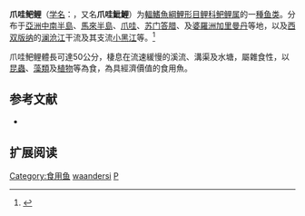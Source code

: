 {{Speciesbox
| name = 爪哇鲃鲤
| status = NE
| status_system = IUCN3.1
| image = 
| image_width = 250px
| genus = Puntioplites
| species = waandersi
| authority = [[Bleeker|Bleeker]], 1859
| synonyms = *''Barbus waandersi''<br /><small>Bleeker, 1858</small>-59''
*''Puntius nini''<br /><small>Bleeker, 1858</small>-59''
*''Puntius waandersi''<br /><small>Bleeker, 1858</small>-59''
*''Systomus waandersi''<br /><small>Bleeker, 1858</small>-59''
}}

'''爪哇鲃鲤'''（[[学名|学名]]：{{lang|la|''Puntioplites waandersi''}}，又名'''爪哇魮鯉'''）为[[輻鰭魚綱|輻鰭魚綱]][[鯉形目|鯉形目]][[鲤科|鲤科]][[鲃鲤属|鲃鲤属]]的一[[種|種]][[鱼类|鱼类]]。分布于[[亞洲|亞洲]][[中南半島|中南半島]]、[[馬來半島|馬來半島]]、[[爪哇|爪哇]]、[[苏门答腊|苏门答腊]]、及[[婆羅洲|婆羅洲]][[加里曼丹|加里曼丹]]等地，以及[[西双版纳|西双版纳]]的[[澜沧江|澜沧江]]干流及其支流[[小黑江|小黑江]]等。<ref name='id6303'>{{cite web| url =http://www.bioinfo.cn/db05/BjdwSpecies.php?action=view&id=6303| title =爪哇鲃鲤| work =中国动物物种编目数据库| publisher =中国科学院微生物研究所| author =中国科学院动物研究所| accessdate =2009-04-11| deadurl =yes| archiveurl =https://web.archive.org/web/20160305035158/http://www.bioinfo.cn/db05/BjdwSpecies.php?action=view&id=6303| archivedate =2016-03-05}}</ref>

爪哇鲃鲤體長可達50公分，棲息在流速緩慢的溪流、溝渠及水塘，屬雜食性，以[[昆蟲|昆蟲]]、[[藻類|藻類]]及[[植物|植物]]等為食，為具經濟價值的食用魚。

==参考文献==
{{reflist}}
*{{FishBase_species|genus=Puntioplites|species=waandersi|year=2011|month=12}}

== 扩展阅读 ==
{{refbegin}}
{{wikispecies-inline|Puntioplites waandersi|爪哇鲃鲤}}
{{refend}}
{{Taxonbar|from=Q1040985}}

[[Category:食用鱼|Category:食用鱼]]
[[Category:鲃鲤属|waandersi]]
[[Category:1859年描述的魚類|P]]


{{鯉形目小作品}}